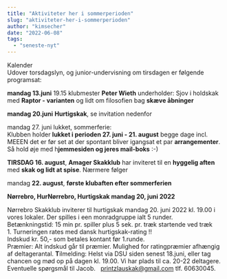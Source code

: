 ```yaml
---
title: "Aktiviteter her i sommerperioden"
slug: "aktiviteter-her-i-sommerperioden"
author: "kimsecher"
date: "2022-06-08"
tags: 
  - "seneste-nyt"
---
```


Kalender  
Udover torsdagslyn, og junior-undervisning om tirsdagen er følgende programsat:

**mandag 13.juni** 19.15 klubmester **Peter Wieth** underholder: Sjov i holdskak med **Raptor - varianten** og lidt om filosofien bag **skæve åbninger**

**mandag 20.juni** **Hurtigskak**, se invitation nedenfor

mandag 27. juni lukket, sommerferie:  
Klubben holder **lukket i perioden 27. juni - 21. august** begge dage incl.  
MEEEN det er før set at der spontant bliver igangsat et par **arrangementer**. Så hold øje med h**jemmesiden og jeres mail-boks** :-)

**TIRSDAG 16. august**, **Amager Skakklub** har inviteret til en **hyggelig aften** med **skak og lidt at spise**. Nærmere følger

mandag **22\. august**, **første klubaften efter sommerferien**

**Nørrebro, HurNørrebro, Hurtigskak mandag 20, juni 2022**

Nørrebro Skakklub inviterer til hurtigskak mandag 20. juni 2022 kl. 19.00 i vores lokaler. Der spilles i een monradgruppe ialt 5 runder.   
Betænkningstid: 15 min pr. spiller plus 5 sek. pr. træk startende ved træk 1. Turneringen rates med dansk hurtigskak-rating !!  
Indskud kr. 50,- som betales kontant før 1.runde.    
Præmier: Alt indskud går til præmier. Mulighed for ratingpræmier afhængig af deltagerantal. **T**ilmelding: Helst via DSU siden senest 18.juni, eller tag chancen og mød op på dagen kl. 19.00. Vi har plads til ca. 20-22 deltagere. Eventuelle spørgsmål til Jacob.   [printzlauskak@gmail.com](mailto:printzlauskak@gmail.com) tlf. 60630045.
